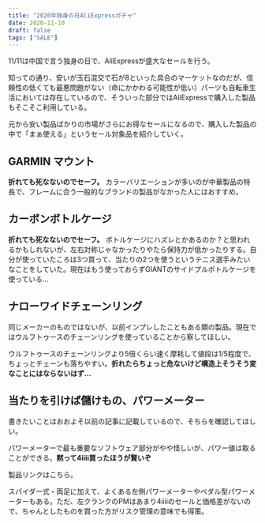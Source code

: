 ```yaml
---
title: "2020年独身の日AliExpressガチャ"
date: 2020-11-10
draft: false
tags: ["SALE"]
---
```


11/11は中国で言う独身の日で、AliExpressが盛大なセールを行う。

知っての通り、安いが玉石混交で石が8といった具合のマーケットなのだが、信頼性の低くても最悪問題がない（命にかかわる可能性が低い）パーツも自転車生活においては存在しているので、そういった部分ではAliExpressで購入した製品もそこそこ利用している。

元から安い製品ばかりの市場がさらにお得なセールになるので、購入した製品の中で「まぁ使える」というセール対象品を紹介していく。

## GARMIN マウント

<LinkBox url="https://s.click.aliexpress.com/e/_Adpju7" />

**折れても死なないのでセーフ。** カラーバリエーションが多いのが中華製品の特長で、フレームに合う一般的なブランドの製品がなかった人にはおすすめ。

## カーボンボトルケージ

<LinkBox url="https://s.click.aliexpress.com/e/_9RgTTt" />

**折れても死なないのでセーフ。** ボトルケージにハズレとかあるのか？と思われるかもしれないが、左右対称じゃなかったりやたら保持力が低かったりする。自分が使っていたころは3つ買って、当たりの2つを使うというテニス選手みたいなことをしていた。現在はもう使っておらずGIANTのサイドプルボトルケージを使っている…

<LinkBox url="https://blog.gensobunya.net/post/2020/09/giant_airway_composite_side/" />

## ナローワイドチェーンリング

<LinkBox url="https://s.click.aliexpress.com/e/_9yqXVz" />

同じメーカーのものではないが、以前インプレしたこともある類の製品。現在ではウルフトゥースのチェーンリングを使っていることから察してほしい。

ウルフトゥースのチェーンリングより5倍くらい速く摩耗して値段は1/5程度で、ちょっとチェーンも落ちやすい。**折れたらちょっと危ないけど構造上そうそう変なことにはならないはず…**

<LinkBox url="https://blog.gensobunya.net/post/2020/01/tcr_allroadize/" />

## 当たりを引けば儲けもの、パワーメーター

書きたいことはおおよそ以前の記事に記載しているので、そちらを確認してほしい。

パワーメーターで最も重要なソフトウェア部分がやや怪しいが、パワー値は取ることができる。**黙って4iiii買ったほうが賢いぞ**

<LinkBox url="https://blog.gensobunya.net/post/2020/11/xcadey_x2r/" />

製品リンクはこちら。

<LinkBox url="https://s.click.aliexpress.com/e/_9JzEFV" />

<LinkBox url="https://s.click.aliexpress.com/e/_AnXNs3" />

スパイダー式・両足に加えて、よくある左側パワーメーターやペダル型パワーメーターもある。ただ、左クランクのPMはあまり4iiiiのセールと価格差がないので、ちゃんとしたものを買った方がリスク管理の意味でも得策。
